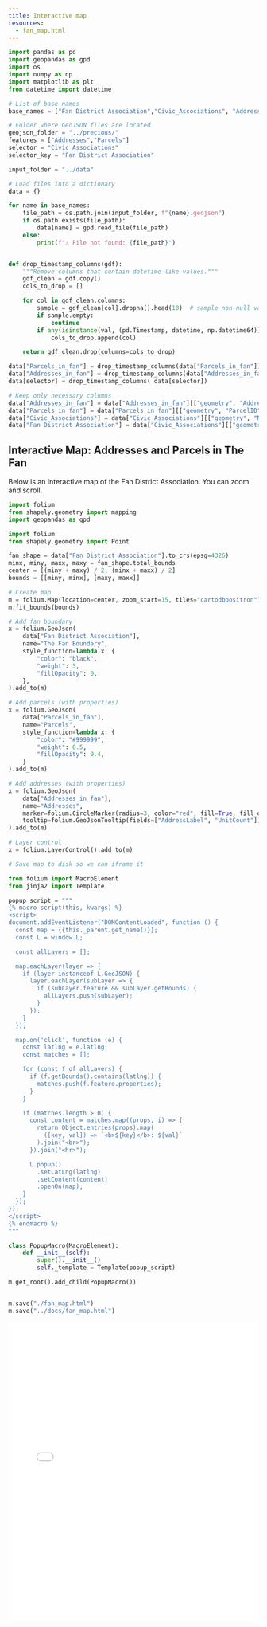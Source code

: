 ```yaml
---
title: Interactive map
resources:
  - fan_map.html
---
```



```python

import pandas as pd
import geopandas as gpd
import os
import numpy as np
import matplotlib as plt
from datetime import datetime

# List of base names
base_names = ["Fan District Association","Civic_Associations", "Addresses_in_fan", "Parcels_in_fan"]

# Folder where GeoJSON files are located
geojson_folder = "../precious/"
features = ["Addresses","Parcels"]
selector = "Civic_Associations"
selector_key = "Fan District Association"

input_folder = "../data"

# Load files into a dictionary
data = {}

for name in base_names:
    file_path = os.path.join(input_folder, f"{name}.geojson")
    if os.path.exists(file_path):
        data[name] = gpd.read_file(file_path)
    else:
        print(f"⚠️ File not found: {file_path}")


def drop_timestamp_columns(gdf):
    """Remove columns that contain datetime-like values."""
    gdf_clean = gdf.copy()
    cols_to_drop = []

    for col in gdf_clean.columns:
        sample = gdf_clean[col].dropna().head(10)  # sample non-null values
        if sample.empty:
            continue
        if any(isinstance(val, (pd.Timestamp, datetime, np.datetime64)) for val in sample):
            cols_to_drop.append(col)

    return gdf_clean.drop(columns=cols_to_drop)

data["Parcels_in_fan"] = drop_timestamp_columns(data["Parcels_in_fan"])
data["Addresses_in_fan"] = drop_timestamp_columns(data["Addresses_in_fan"])
data[selector] = drop_timestamp_columns( data[selector])

# Keep only necessary columns
data["Addresses_in_fan"] = data["Addresses_in_fan"][["geometry", "AddressId", "AddressLabel","UnitCount"]]
data["Parcels_in_fan"] = data["Parcels_in_fan"][["geometry", "ParcelID", "PropertyClass"]]
data["Civic_Associations"] = data["Civic_Associations"][["geometry", "Name"]]
data["Fan District Association"] = data["Civic_Associations"][["geometry", "Name"]]

```

## Interactive Map: Addresses and Parcels in The Fan

Below is an interactive map of the Fan District Association.  You can
zoom and scroll.


```python
import folium
from shapely.geometry import mapping
import geopandas as gpd

import folium
from shapely.geometry import Point

fan_shape = data["Fan District Association"].to_crs(epsg=4326)
minx, miny, maxx, maxy = fan_shape.total_bounds
center = [(miny + maxy) / 2, (minx + maxx) / 2]
bounds = [[miny, minx], [maxy, maxx]]

# Create map
m = folium.Map(location=center, zoom_start=15, tiles="cartodbpositron")
m.fit_bounds(bounds)

# Add fan boundary
x = folium.GeoJson(
    data["Fan District Association"],
    name="The Fan Boundary",
    style_function=lambda x: {
        "color": "black",
        "weight": 3,
        "fillOpacity": 0,
    },
).add_to(m)

# Add parcels (with properties)
x = folium.GeoJson(
    data["Parcels_in_fan"],
    name="Parcels",
    style_function=lambda x: {
        "color": "#999999",
        "weight": 0.5,
        "fillOpacity": 0.4,
    }
).add_to(m)

# Add addresses (with properties)
x = folium.GeoJson(
    data["Addresses_in_fan"],
    name="Addresses",
    marker=folium.CircleMarker(radius=3, color="red", fill=True, fill_opacity=0.8),
    tooltip=folium.GeoJsonTooltip(fields=["AddressLabel", "UnitCount"]),
).add_to(m)

# Layer control
x = folium.LayerControl().add_to(m)

```

```{=html}
<script>
document.addEventListener("DOMContentLoaded", function () {
  setTimeout(() => {
    const iframe = document.querySelector("iframe");
    const map = iframe?.contentWindow?.map;
    const L = iframe?.contentWindow?.L;
    if (!map || !L) return;

    const allLayers = [];

    map.eachLayer(layer => {
      if (layer instanceof L.GeoJSON) {
        layer.eachLayer(subLayer => {
          if (subLayer.feature && subLayer.getBounds) {
            allLayers.push(subLayer);
          }
        });
      }
    });

    map.on('click', function (e) {
      const latlng = e.latlng;
      const matches = [];

      for (const f of allLayers) {
        if (f.getBounds().contains(latlng)) {
          matches.push(f.feature.properties);
        }
      }

      if (matches.length > 0) {
        const content = matches.map((props, i) => {
          const label =
            props.AddressLabel ||
            props.ParcelID ||
            props.Name ||
            `Feature ${i + 1}`;
          const units = props.UnitCount ? ` (${props.UnitCount})` : "";
          return `<div><b>${label}</b>${units}</div>`;
        }).join("");

        L.popup()
          .setLatLng(latlng)
          .setContent(content)
          .openOn(map);
      }
    });
  }, 500);
});
</script>

```

```python
# Save map to disk so we can iframe it

from folium import MacroElement
from jinja2 import Template

popup_script = """
{% macro script(this, kwargs) %}
<script>
document.addEventListener("DOMContentLoaded", function () {
  const map = {{this._parent.get_name()}};
  const L = window.L;

  const allLayers = [];

  map.eachLayer(layer => {
    if (layer instanceof L.GeoJSON) {
      layer.eachLayer(subLayer => {
        if (subLayer.feature && subLayer.getBounds) {
          allLayers.push(subLayer);
        }
      });
    }
  });

  map.on('click', function (e) {
    const latlng = e.latlng;
    const matches = [];

    for (const f of allLayers) {
      if (f.getBounds().contains(latlng)) {
        matches.push(f.feature.properties);
      }
    }

    if (matches.length > 0) {
      const content = matches.map((props, i) => {
        return Object.entries(props).map(
          ([key, val]) => `<b>${key}</b>: ${val}`
        ).join("<br>");
      }).join("<hr>");

      L.popup()
        .setLatLng(latlng)
        .setContent(content)
        .openOn(map);
    }
  });
});
</script>
{% endmacro %}
"""

class PopupMacro(MacroElement):
    def __init__(self):
        super().__init__()
        self._template = Template(popup_script)

m.get_root().add_child(PopupMacro())


m.save("./fan_map.html")
m.save("../docs/fan_map.html")
```


::: {.column-page-inset-right}
<iframe src="fan_map.html" width="100%" height="600px" style="border: none;" data-external="1" loading="lazy"></iframe>

:::
